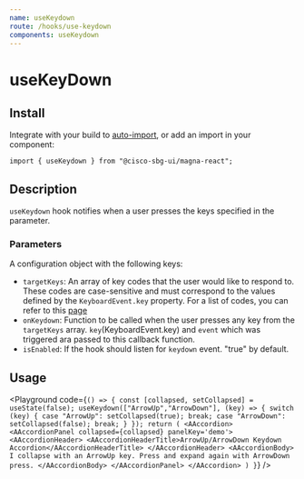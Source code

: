 ```yaml
---
name: useKeydown
route: /hooks/use-keydown
components: useKeydown
---
```


# useKeyDown

## Install

Integrate with your build to [auto-import](/#integrating), or add an import in your component:

```
import { useKeydown } from "@cisco-sbg-ui/magna-react";
```

## Description

`useKeydown` hook notifies when a user presses the keys specified in the parameter.

### Parameters

A configuration object with the following keys:

- `targetKeys`: An array of key codes that the user would like to respond to. These codes are case-sensitive and must correspond to the values defined by the `KeyboardEvent.key` property. For a list of codes, you can refer to this [page](https://developer.mozilla.org/en-US/docs/Web/API/UI_Events/Keyboard_event_key_values)
- `onKeydown`: Function to be called when the user presses any key from the `targetKeys` array. `key`(KeyboardEvent.key) and `event` which was triggered ara passed to this callback function.
- `isEnabled`: If the hook should listen for `keydown` event. "true" by default.

## Usage

<Playground
  code={`() => {
    const [collapsed, setCollapsed] = useState(false);
    useKeydown(["ArrowUp","ArrowDown"], (key) => {
        switch (key) {
            case "ArrowUp":
                setCollapsed(true);
                break;
            case "ArrowDown":
                setCollapsed(false);
                break;
        }
      });
      return (
        <AAccordion>
          <AAccordionPanel
              collapsed={collapsed}
              panelKey='demo'>
            <AAccordionHeader>
              <AAccordionHeaderTitle>ArrowUp/ArrowDown Keydown Accordion</AAccordionHeaderTitle>
            </AAccordionHeader>
            <AAccordionBody>
              I collapse with an ArrowUp key. Press and expand again with ArrowDown press.
            </AAccordionBody>
          </AAccordionPanel>
        </AAccordion>
      )
    }`}
/>
